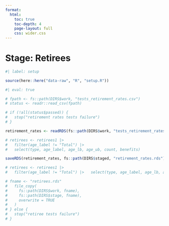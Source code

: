 ```yaml
---
format:
  html:
    toc: true
    toc-depth: 4
    page-layout: full
    css: wider.css
---    
```


# Stage: Retirees

```r
#| label: setup

source(here::here("data-raw", "R", "setup.R"))

```


```r
#| eval: true

# fpath <- fs::path(DIRS$work, "tests_retirement_rates.csv")
# status <- readr::read_csv(fpath)

# if (!all(status$passed)) {
#   stop("retirement rates tests failure")
# }

retirement_rates <- readRDS(fs::path(DIRS$work, "tests_retirement_rates.csv"))

# retirees <- retirees1 |>
#   filter(age_label != "Total") |>
#   select(type, age_label, age_lb, age_ub, count, benefits)

saveRDS(retirement_rates, fs::path(DIRS$staged, "retirement_rates.rds"))

# retirees <- retirees1 |>
#   filter(age_label != "Total") |>   select(type, age_label, age_lb, age_ub, count, benefits)

# fname <- "retirees.rds"
#   file_copy(
#     fs::path(DIRS$work, fname),
#     fs::path(DIRS$stage, fname),
#     overwrite = TRUE
#   )
# } else {
#   stop("retiree tests failure")
# }

```

